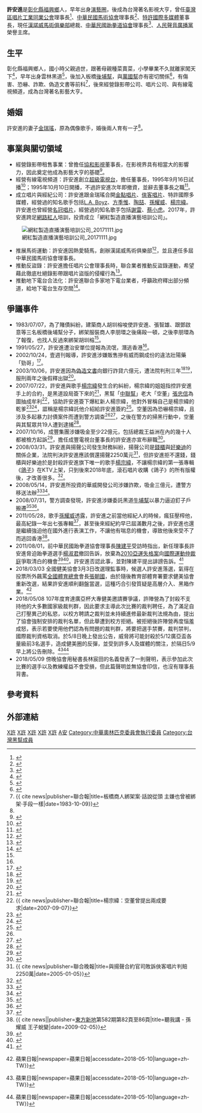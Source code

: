 {{Infobox Officeholder 
|圖像     = 
|圖像大小 = 
|圖像說明 = 
|職務1     = 漢諾威馬術俱樂部（HANNOVER EQUESTRIAN CLUB）[[總裁|總裁]]
|就任日期1 = 2000年
|卸任日期1 = 至今
|姓名     = 許安進
|本名     = 
|其他姓名 = 
|性別     = 男
|籍貫     = 
|出生日期 = 
|出生地點 = {{ROC|臺灣省}}[[彰化縣|彰化縣]][[福興鄉_(臺灣)|福興鄉]]
|逝世日期 = 
|逝世地點 =  
|政黨     = 
|職業     = 
|專業     = 
|父母     = 
|配偶     = [[金瑞瑤|金瑞瑤]]
|子女     = 一子
|親屬     = 
|國籍     = {{ROC}}
|宗教信仰  =  
|網站     = http://www.hannover.com.tw/
|簽名     = 
|居住地   = 
}}
{{Infobox EPW
| educate =
| past = 
*臺灣區唱片工業同業公會理事長
*中華民國馬術協會理事長
*特許國際多媒體董事長
*漢諾威馬術俱樂部總裁
*中華民國跆拳道協會理事長
*人民聲音廣播黨榮譽主席
*漢諾威國際育樂（漢諾威馬術俱樂部、網紅製造直播演藝培訓公司）董事長
}}
'''許安進'''是[[彰化縣|彰化縣]][[福興鄉_(臺灣)|福興鄉]]人，早年出身[[演藝圈|演藝圈]]，後成為台灣著名影視大亨，曾任[[臺灣區唱片工業同業公會|臺灣區唱片工業同業公會]]理事長<ref>{{cite news||publisher=經濟日報|title=唱片公會昨改選理監事 許安進險中蟬聯理事長|date=1990-12-07}}</ref>、[[中華民國馬術協會|中華民國馬術協會]]理事長<ref name="nownews20031028">{{cite web|url=http://www.nownews.com/2003/10/28/390-1534718.htm|publisher= NOWnews |title=許安進投資事業多　與金瑞瑤世紀婚禮轟動一時|date=2003-10-28}}</ref>、[[特許國際多媒體|特許國際多媒體]]董事長，現任[[漢諾威馬術俱樂部|漢諾威馬術俱樂部]]總裁、[[中華民國跆拳道協會|中華民國跆拳道協會]]理事長<ref>{{cite web|url=http://www.libertytimes.com.tw/2011/new/may/16/today-sp9.htm|publisher=自由時報|title=許安進掌跆協：解決楊淑君事件|date=2011-05-16|deadurl=yes|archiveurl=https://web.archive.org/web/20110828213859/http://www.libertytimes.com.tw/2011/new/may/16/today-sp9.htm|archivedate=2011-08-28|access-date=2011-08-01}}</ref>、[[人民聲音廣播黨|人民聲音廣播黨]]榮譽主席。

==生平==
彰化縣福興鄉人，國小時父親過世，跟著母親種菜賣菜，小學畢業不久就離家闖天下<ref>{{cite news|title=本來只是一名賣菜囝仔，現在卻躋身全國知名人物|publisher=中國時報|date=1994-01-06}}</ref>，早年出身雲林黑道<ref name="united19910527">{{cite news|title=娛樂圈名人 被提報流氓 許安進潛逃香港 「安公子」出身雲林黑道 足跨電影、唱片、錄影帶等業 與金瑞瑤已論及婚嫁|publisher=聯合報|date=1991-05-27}}</ref>，後加入板橋[[後埔幫|後埔幫]]，與[[萬國幫|萬國幫]]亦有密切關係<ref name="chinaweekly20070912">{{cite web|url=http://magazine.sina.com/bg/chinatimesweekly/1542/2007-09-12/ba39583.html|publisher=時報週刊|title=徹查楊宗緯恐嚇案|date=2007-09-12|access-date=2011-08-02|archive-date=2016-03-04|archive-url=https://web.archive.org/web/20160304191011/http://magazine.sina.com/bg/chinatimesweekly/1542/2007-09-12/ba39583.html|dead-url=no}}</ref>，有傷害、恐嚇、詐欺、偽造文書等前科<ref name="united19831009">{{ cite news|publisher=聯合報|title=板橋商人綁架案‧話說從頭 主嫌也曾被綁架‧手段一樣|date=1983-10-09}}</ref>，後來經營錄影帶公司、唱片公司、與有線電視頻道，成為台灣著名影藝大亨。

==婚姻==
許安進的妻子[[金瑞瑤|金瑞瑤]]，原為偶像歌手，婚後兩人育有一子<ref name="nownews20031028" />。

==事業與關切領域==
*經營錄影帶租售事業：曾擔任[[協和影視|協和影視]]董事長，在影視界具有相當大的影響力，因此奠定他成為影藝大亨的基礎<ref>{{cite news|publisher=經濟日報|title=協和影視改組營運改變|date=1990-04-05}}</ref>。
*經營有線電視頻道：許安進創立[[超級電視台|超級電視台]]，擔任董事長，1995年9月16日試播<ref>{{cite news||publisher=中國時報|title=「超視」九月中開播 自製節目比例將近九成|date=1995-07-05}}</ref>；1995年10月10日開播，不過許安進次年即撤資，並辭去董事長之職<ref>{{cite news|title=超視高層大地震 許安進辭董事長 蘇源強大權獨攬|publisher=聯合報|date=1996-07-05}}</ref>。
*成立唱片與經紀公司：許安進跟金瑞瑤合開[[金點唱片|金點唱片]]、[[俠客唱片|俠客唱片]]、特許國際多媒體，經營過的知名歌手包括[[L.A._Boyz|L.A. Boyz]]、[[方季惟|方季惟]]、[[陶喆|陶喆]]、[[孫耀威|孫耀威]]、[[楊宗緯|楊宗緯]]。許安進也曾經營[[名冠唱片|名冠唱片]]，經營過的知名歌手包括[[謝雷_(歌手)|謝雷]]、[[蔡小虎|蔡小虎]]。2017年，許安進跨足[[網路紅人|網路紅人]]培訓，投資成立「網紅製造直播演藝培訓公司」。
[[File:網紅製造直播演藝培訓公司_20171111.jpg|thumb]]
*推展馬術運動：許安進因熱愛騎馬，創辦漢諾威馬術俱樂部<ref>{{Cite web |url=http://www.hannover.com.tw/ |title=漢諾威馬術俱樂部 |access-date=2011-08-02 |archive-date=2020-06-18 |archive-url=https://web.archive.org/web/20200618115911/http://www.hannover.com.tw/ |dead-url=no }}</ref>，並且連任多屆中華民國馬術協會理事長。
*推動反盜錄：許安進擔任唱片公會理事長時，聯合業者推動反盜錄運動，希望藉此徹底杜絕錄影帶跟唱片盜版的侵權行為<ref>{{cite news||publisher=民生報|title=唱片公會決與IFPI聯手反盜錄|date=1991-01-09}}</ref>。
*推動地下電台合法化：許安進聯合多家地下電台業者，呼籲政府釋出部分頻道，給地下電台生存空間<ref>{{cite web|url=http://www.nownews.com/2009/01/21/10844-2398467.htm|publisher=NOWnews|title=政府掃蕩地下電台　許安進不滿：我們去年挺馬ㄟ！ |date=2009-01-21}}</ref>。

==爭議事件==
*1983/07/07，為了賭債糾紛，建築商人胡圳榕唆使許安進、張智雄、跟鄧啟意等三名板橋後埔幫分子，綁架服裝商人李朋環之後痛毆一頓，之後李朋環為了報復，也找人反過來綁架胡圳榕<ref name="united19831009" />。
*1991/05/27，許安進遭治安單位提報為流氓，潛逃香港<ref name="united19910527" />。
*2002/10/24，壹週刊報導，許安進涉嫌販售摻有威而鋼成份的違法壯陽藥「勁哥」<ref>{{cite news||publisher=台灣壹周刊|title=影視大亨賣假壯陽藥|date=2002-10-24}}</ref>。
*2003/10/06，許安進因為[[偽造文書|偽造文書]]向銀行詐貸六億元，遭法院判刑三年<ref>{{cite web|url=http://www.libertytimes.com.tw/2003/new/oct/6/today-so2.htm|publisher=自由時報|title=影視大亨許安進拒入監 檢方將通緝|date=2003-10-06|access-date=2011-08-02|archive-date=2004-12-26|archive-url=https://web.archive.org/web/20041226210640/http://www.libertytimes.com.tw/2003/new/oct/6/today-so2.htm|dead-url=no}}</ref><ref name="apple20031029">{{cite web|url=http://tw.nextmedia.com/applenews/article/art_id/459873/IssueID/20031029|publisher=蘋果日報|title=影視大亨主動到案發監|date=2003-10-29|access-date=2011-08-01|archive-url=https://web.archive.org/web/20100718012931/http://tw.nextmedia.com/applenews/article/art_id/459873/IssueID/20031029|archive-date=2010-07-18|dead-url=yes}}</ref>，服刑兩年之後假釋出獄<ref name="apple20070719">{{cite web|url=http://tw.nextmedia.com/applenews/article/art_id/3652975/IssueID/20070719|publisher=蘋果日報|title=許安進 偽造文書坐過牢|date=2007-07-19}}{{Dead link|date=2020年2月 |bot=InternetArchiveBot |fix-attempted=yes }}</ref>。
*2007/07/22，許安進與歌手[[楊宗緯|楊宗緯]]發生合約糾紛，楊宗緯的姐姐指控許安進手上的合約，是黑道設局簽下來的<ref>{{cite web|url=http://showbiz.chinatimes.com/2009Cti/Channel/Showbiz/showbiz-news-cnt/0,5020,100102+112007072200193,00.html|publisher=中國時報|title=弟呀！你真傻 姊姊上部落格爆料：楊宗緯簽約 遭人設計|date=2007-07-22|deadurl=yes|archiveurl=https://web.archive.org/web/20110720130404/http://showbiz.chinatimes.com/2009Cti/Channel/Showbiz/showbiz-news-cnt/0,5020,100102+112007072200193,00.html|archivedate=2011-07-20|access-date=2011-08-01}}</ref>，黑幫「[[中聯幫|中聯幫]]」老大「空董」[[張忠信|張忠信]]為圖抽成牟利<ref>{{ cite news|publisher=聯合報|title=楊宗緯：空董曾提出兩成要求|date=2007-09-07}}</ref>，協助許安進簽下爆紅新人楊宗緯，他對外冒稱自己是楊宗緯的乾爹<ref>{{cite news|publisher=中國時報|title=許安進重談合約宗緯媽媽提4大訴求|date=2007-08-02}}</ref><ref name="apple20070908">{{cite web|url=http://tw.nextmedia.com/applenews/article/art_id/3801488/IssueID/20070908|publisher=蘋果日報|title=楊宗緯爛帳拆不清 要大哥對質|date=2007-09-08}}{{Dead link|date=2020年2月 |bot=InternetArchiveBot |fix-attempted=yes }}</ref>，誆稱是楊宗緯託他介紹給許安進簽約<ref>{{cite web|url=http://www.libertytimes.com.tw/2007/new/sep/5/today-show7.htm|publisher=自由時報|title=楊宗緯話中有話：看司法制裁誰！|date=2007-09-05|access-date=2011-08-01|archive-date=2009-04-03|archive-url=https://web.archive.org/web/20090403135409/http://www.libertytimes.com.tw/2007/new/sep/5/today-show7.htm|dead-url=no}}</ref>。空董因為恐嚇楊宗緯，且涉及多起暴力討債案件而遭到警方調查<ref name="chinaweekly20070912" /><ref>{{cite web|url=http://tw.nextmedia.com/applenews/article/art_id/3791156/IssueID/20070905|publisher=蘋果日報|title=宗緯切割空董 中山分局關切 憂人身安全|date=2007-09-05}}{{Dead link|date=2020年2月 |bot=InternetArchiveBot |fix-attempted=yes }}</ref>，之後在警方的掃黑行動中，空董與其幫眾共19人遭到逮捕<ref>{{cite web|url=http://www.libertytimes.com.tw/2007/new/dec/6/today-so2.htm|publisher=自由時報|title=空董與3子 檢肅到案|date=2007-12-06|access-date=2011-08-01|archive-date=2013-12-11|archive-url=https://web.archive.org/web/20131211005743/http://www.libertytimes.com.tw/2007/new/dec/6/today-so2.htm|dead-url=no}}</ref>。
*2007/10/16，成豐集團涉嫌吸金至少22億元，包括總裁王益洲在內的幾十人都被檢方起訴<ref>{{cite web|url=http://www.libertytimes.com.tw/2006/new/nov/16/today-south4.htm|publisher=自由時報|title=成豐集團總裁王益洲 求刑10年|date=2007-06-27|access-date=2011-08-01|archive-date=2008-02-21|archive-url=https://web.archive.org/web/20080221205832/http://www.libertytimes.com.tw/2006/new/nov/16/today-south4.htm|dead-url=no}}</ref>，擔任成豐電視台董事長的許安進亦宣布辭職<ref>{{cite web|url=http://tw.nextmedia.com/applenews/article/art_id/3903917/IssueID/20071016|publisher=蘋果日報|title=許安進 棄成豐台董座|date=2007-10-16}}{{Dead link|date=2020年2月 |bot=InternetArchiveBot |fix-attempted=yes }}</ref>。
*2008/03/31，許安進與揚聲公司發生財務糾紛，揚聲公司是[[錢櫃|錢櫃]]與[[好樂迪|好樂迪]]的關係企業，法院判決許安進應該償還揚聲2250萬元<ref>{{ cite news|publisher=聯合晚報|title=與揚聲合約官司敗訴俠客唱片判賠2250萬|date=2005-01-05}}</ref>，但許安進拒不還錢，錢櫃與好樂迪於是封殺許安進旗下唯一的歌手[[楊宗緯|楊宗緯]]，不讓楊宗緯的第一張專輯《[[鴿子_(專輯)|鴿子]]》在KTV上架，只到後來2018年底，滾石唱片收購《鴿子》的所有版權後，才改善很多。<ref>{{cite web|url=http://tw.nextmedia.com/applenews/article/art_id/30405397/IssueID/20080331|publisher=蘋果日報|title=楊宗緯返台遇噩耗 KTV絕跡|date=2008-03-31}}{{Dead link|date=2020年2月 |bot=InternetArchiveBot |fix-attempted=yes }}</ref>。
*2008/05/14，許安進所投資的華威開發公司涉嫌詐欺，吸金三億元，遭警方移送法辦<ref>{{cite news|publisher=經濟日報|title=販賣未上市股 吸金3億 許安進涉詐欺 移送法辦|date=2008-05-14}}</ref><ref>{{cite web|url=http://tw.nextmedia.com/applenews/article/art_id/30549676/IssueID/20080514|publisher=蘋果日報|title=公司涉詐財 許安進遭約談|date=2008-05-14}}{{Dead link|date=2020年2月 |bot=InternetArchiveBot |fix-attempted=yes }}</ref>。
*2008/07/31，警方調查發現，許安進涉嫌委託黑道[[牛埔幫|牛埔幫]]以暴力逼迫釘子戶搬遷<ref>{{cite web|url=http://www.tvbs.com.tw/news/news_list.asp?no=aj100920080731225046&&dd=2011/8/1|publisher=TVBS|title=黑道逼搬遷赫見　許安進簽委託書|date=2008-07-31}}</ref><ref>{{cite web|url=http://tw.nextmedia.com/applenews/article/art_id/30805768/IssueID/20080731|publisher=蘋果日報|title=許安進涉暴力逼遷釘子戶|date=2008-07-31}}{{Dead link|date=2020年2月 |bot=InternetArchiveBot |fix-attempted=yes }}</ref>。
*2011/05/28，歌手[[孫耀威|孫耀威]]透露，許安進之前當他經紀人的時候，瘋狂壓榨他，最高紀錄一年出七張專輯<ref>{{cite news|publisher=中國時報|title=孫耀威當紅被壓榨 控明星血汗工廠|date=2011-05-28}}</ref>，甚至後來經紀約早已屆滿數月之後，許安進也還是繼續強迫他在國外進行表演工作，不讓他有喘息的機會，導致他後來受不了而逃回香港<ref>{{ cite news||publisher=[[東方新地|東方新地]]第582期第82頁至86頁|title=聽我講 - 孫耀威 王子蛻變|date=2009-02-05}}</ref>。
*2011/08/01，前中華民國跆拳道協會理事長[[陳建平|陳建平]]受訪時指出，新任理事長許安進脅迫跆拳道選手[[楊淑君|楊淑君]]撤回告訴，放棄為[[2010年亞洲運動會跆拳道爭議事件|2010亞運失格案]]向[[國際運動仲裁庭|國際運動仲裁庭]]爭取清白的機會<ref>{{cite web|url=http://www.libertytimes.com.tw/2011/new/aug/1/today-t1.htm|publisher=自由時報|title=驚爆黑幕 楊淑君遭脅迫撤告|date=2011-08-01|deadurl=yes|archiveurl=https://web.archive.org/web/20110731230951/http://libertytimes.com.tw/2011/new/aug/1/today-t1.htm|archivedate=2011-07-31|access-date=2011-08-01}}</ref><ref>{{cite web|url=http://www.libertytimes.com.tw/2011/new/aug/1/today-fo6.htm|publisher=自由時報|title=前跆拳道協會理事長陳建平：被脅迫撤告 楊淑君吞下 我吞不下|date=2011-08-01|deadurl=yes|archiveurl=https://web.archive.org/web/20110731232057/http://libertytimes.com.tw/2011/new/aug/1/today-fo6.htm|archivedate=2011-07-31|access-date=2011-08-01}}</ref>。許安進否認此事，並對陳建平提出誹謗告訴。<ref>{{Cite web|title=否認脅迫撤告 許安進要告陳建平|url=https://news.pts.org.tw/article/187106|accessdate=2021-04-20|date=2011-08-02|work=公視新聞網 PNN|archive-date=2021-05-11|archive-url=https://web.archive.org/web/20210511060308/https://news.pts.org.tw/article/187106|dead-url=no}}</ref>
*2018/03/03 全國健美協會3月3日改選理監事時，候選人許安進落選，氣得在投票所外飆罵[[中華民國體育運動總會|全國體育總會]]會長[[張朝國|張朝國]]，由於隨後教育部體育署要求健美協會重新改選，結果許安進順利翻盤當選，這種巧合引發質疑是高層介入、黑箱作業。<ref>{{Cite news|url=https://tw.appledaily.com/new/realtime/20180417/1336431/|title=健美協會改選黑箱？他抗議完重選就上 {{!}} 蘋果日報|newspaper=蘋果日報|accessdate=2018-05-10|language=zh-TW}}</ref>
*2018/05/08  107年度育達廣亞杯大專健美邀請賽爭議，許陣營為了封殺不支持他的大多數國家級裁判群，因此要求主導此次比賽的裁判聘任，為了滿足自己打壓異己的私慾，以校方聘請之裁判並未持續進修最新裁判法規為由，提出了協會強制安排的裁判名單，但此舉遭到校方拒絕。被拒絕後許陣營再度惱羞成怒，表示若要使用他們認為有問題的裁判群，將要把選手禁賽，裁判禁判，國際裁判資格取消。於5/8日晚上發出公告，威脅將可能封殺於5/12廣亞盃各量級前3名選手，造成健美圈的反彈，並受到許多人及媒體的關注，於隔日5/9早上將公告刪除。<ref>{{Cite news|url=https://tw.appledaily.com/new/realtime/20180509/1350182/|title=得名就禁賽？健美協會一張公告被洗版「邪會」 {{!}} 蘋果日報|newspaper=蘋果日報|accessdate=2018-05-10|language=zh-TW}}</ref><ref name=":0">{{Cite news|url=https://tw.appledaily.com/new/realtime/20180509/1350325/|title=前理監事再控健美協會　理事長許安進打壓異己 {{!}} 蘋果日報|newspaper=蘋果日報|accessdate=2018-05-10|language=zh-TW}}</ref>
*2018/05/09 傍晚協會用秘書長林宸田的名義發表了一則聲明，表示參加此次比賽的選手以及教練權益不會受損，但此篇聲明並無協會印信，也沒有理事長背書。

== 參考資料 ==
{{Reflist}}

== 外部連結 ==

[[Category:福興鄉人_(臺灣)|X許]]
[[Category:台灣企業家|X許]]
[[Category:台灣綜藝界人物|X許]]
[[Category:台灣經濟犯|X許]]
[[Category:超視|X許]]
[[Category:許姓|A安]]
[[Category:中華奧林匹克委員會執行委員|Category:中華奧林匹克委員會執行委員]]
[[Category:台灣黑幫成員|Category:台灣黑幫成員]]